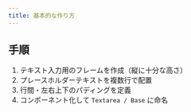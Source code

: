 ```yaml
---
title: 基本的な作り方
---
```


## 手順

1. テキスト入力用のフレームを作成（縦に十分な高さ）
2. プレースホルダーテキストを複数行で配置
3. 行間・左右上下のパディングを定義
4. コンポーネント化して `Textarea / Base` に命名

<DocumentImage src="/img/ui/menu-frame-select.png" alt="フレームメニュー" />

<Card
  title="Auto Layout"
  description="内容に応じて高さが伸びるパターン/固定高でスクロールするパターンを整理。"
  link="/AutoLayout"
/>
